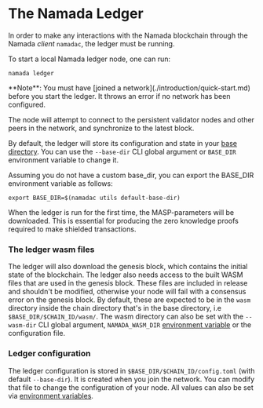 
# The Namada Ledger

In order to make any interactions with the Namada blockchain through the Namada *client* `namadac`, the ledger must be running. 

To start a local Namada ledger node, one can run:

```shell copy
namada ledger
```

<Callout>
**Note**: You must have [joined a network](./introduction/quick-start.md) before you start the ledger. It throws an error if no network has been configured.

The node will attempt to connect to the persistent validator nodes and other peers in the network, and synchronize to the latest block.

By default, the ledger will store its configuration and state in your [base directory](./introduction/base-directory.md). 
You can use the `--base-dir` CLI global argument or `BASE_DIR` environment variable to change it.

Assuming you do not have a custom base_dir, you can export the BASE_DIR environment variable as follows:

```shell copy
export BASE_DIR=$(namadac utils default-base-dir)
```
</Callout>

When the ledger is run for the first time, the MASP-parameters will be downloaded. This is essential for producing the zero knowledge proofs required to make shielded transactions.

### The ledger wasm files
The ledger will also download the genesis block, which contains the initial state of the blockchain.
The ledger also needs access to the built WASM files that are used in the genesis block. 
These files are included in release and shouldn't be modified, otherwise your node will fail with a consensus error on the genesis block. 
By default, these are expected to be in the `wasm` directory inside the chain directory that's in the base directory, i.e `$BASE_DIR/$CHAIN_ID/wasm/`.
The wasm directory can also be set with the `--wasm-dir` CLI global argument, `NAMADA_WASM_DIR` [environment variable](./ledger/env-vars.md) or the configuration file.

### Ledger configuration
The ledger configuration is stored in `$BASE_DIR/$CHAIN_ID/config.toml` (with
default `--base-dir`). It is created when you join the network. You can modify
that file to change the configuration of your node. All values can also be set
via [environment variables](./ledger/env-vars.md). 


